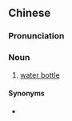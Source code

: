 ==Chinese==
{{zh-forms}}

===Pronunciation===
{{zh-pron
|c=seoi2 zeon1
|cat=n
}}

===Noun===
{{zh-noun}}

# {{lb|zh|Cantonese}} [[water bottle]]
#: {{zh-x|個 水樽 咁 化學 㗎，用 兩 嘢 就 爆 咗 喎{wo4}！|The '''water bottle''' is so brittle; it broke after using it just a few times!|C}}

====Synonyms====
* {{zh-l|水瓶}}